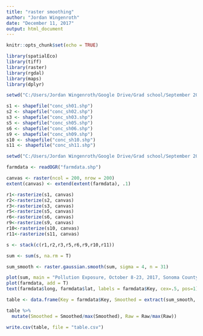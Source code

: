 ```yaml
---
title: "raster smoothing"
author: "Jordan Wingenroth"
date: "December 11, 2017"
output: html_document
---
```


```r
knitr::opts_chunk$set(echo = TRUE)
```

```r
library(spatialEco)
library(tiff)
library(raster)
library(rgdal)
library(maps)
library(dplyr)

setwd("C:/Users/Jordan Wingenroth/Google Drive/Grad school/September 2017-/Sustainability & Society (ESPM 261)/Term project/Modeling/final hysplit run/model results")

s1 <- shapefile("conc_sh01.shp")
s2 <- shapefile("conc_sh02.shp")
s3 <- shapefile("conc_sh03.shp")
s5 <- shapefile("conc_sh05.shp")
s6 <- shapefile("conc_sh06.shp")
s9 <- shapefile("conc_sh09.shp")
s10 <- shapefile("conc_sh10.shp")
s11 <- shapefile("conc_sh11.shp")

```

```r

setwd("C:/Users/Jordan Wingenroth/Google Drive/Grad school/September 2017-/Sustainability & Society (ESPM 261)/Term project/Modeling")

farmdata <- readOGR("farmdata.shp")

canvas <- raster(ncol = 200, nrow = 200)
extent(canvas) <- extend(extent(farmdata), .1)

r1<-rasterize(s1, canvas)
r2<-rasterize(s2, canvas)
r3<-rasterize(s3, canvas)
r5<-rasterize(s5, canvas)
r6<-rasterize(s6, canvas)
r9<-rasterize(s9, canvas)
r10<-rasterize(s10, canvas)
r11<-rasterize(s11, canvas)

```

```r

s <- stack(c(r1,r2,r3,r5,r6,r9,r10,r11))

sum <- sum(s, na.rm = T)

sum_smooth <- raster.gaussian.smooth(sum, sigma = 4, n = 31)

plot(sum, main = "Pollution Exposure, October 8-23, 2017, Sonoma County", xlab= "Long", ylab = "Lat")
plot(farmdata, add = T)
text(farmdata$long, farmdata$lat, labels = farmdata$Key, cex=.5, pos=1)

table <- data.frame(Key = farmdata$Key, Smoothed = extract(sum_smooth, farmdata), Raw = extract(sum, farmdata))

table %>%
  mutate(Smoothed = Smoothed/max(Smoothed), Raw = Raw/max(Raw))

write.csv(table, file = "table.csv")

```




